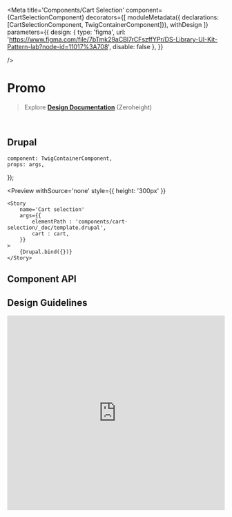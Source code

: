 


<Meta 
    title='Components/Cart Selection' 
    component={CartSelectionComponent}
    decorators={[
        moduleMetadata({ declarations: [CartSelectionComponent, TwigContainerComponent]}),
        withDesign
    ]}
    parameters={{
        design: {
            type: 'figma',
            url: 'https://www.figma.com/file/7bTmk29aCBl7rCFszffYPr/DS-Library-UI-Kit-Pattern-lab?node-id=11017%3A708',
            disable: false
        },
    }}
    
/>


# Promo

> Explore **[Design Documentation](https://zeroheight.com/79f1d3365/p/70ccb4--buttons)** (Zeroheight)

<br/>


## Drupal

    component: TwigContainerComponent,
    props: args,
});

<Preview
    withSource='none'
    style={{ height: '300px' }}
>
    <Story 
        name='Cart selection'
        args={{ 
            elementPath : 'components/cart-selection/_doc/template.drupal',
            cart : cart,
        }}
    >
        {Drupal.bind({})}
    </Story>
</Preview>


## Component API

<Props of={CartSelectionComponent} />


## Design Guidelines

<iframe width='100%' height='450' src='https://www.figma.com/file/7bTmk29aCBl7rCFszffYPr/DS-Library-UI-Kit-Pattern-lab?node-id=11017%3A708' frameBorder='0' allowFullScreen></iframe>